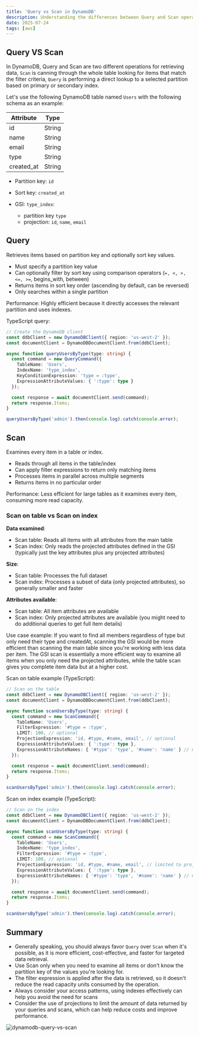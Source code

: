 ```yaml
---
title: 'Query vs Scan in DynamoDB'
description: Understanding the differences between Query and Scan operations in DynamoDB - performance, use cases, and best practices for efficient data retrieval
date: 2025-07-24
tags: [aws]
---
```


## Query VS Scan

In DynamoDB, Query and Scan are two different operations for retrieving data, `Scan` is canning through the whole table looking for items that match the filter criteria, `Query` is performing a direct lookup to a selected partition based on primary or secondary index.

Let's use the following DynamoDB table named `Users` with the following schema as an example:

| Attribute  | Type   |
| ---------- | ------ |
| id         | String |
| name       | String |
| email      | String |
| type       | String |
| created_at | String |

- Partition key: `id`
- Sort key: `created_at`

- GSI: `type_index`:
  - partition key `type`
  - projection: `id`, `name`, `email`

## Query

Retrieves items based on partition key and optionally sort key values.

- Must specify a partition key value
- Can optionally filter by sort key using comparison operators (`=, <, >, <=, >=`, begins_with, between)
- Returns items in sort key order (ascending by default, can be reversed)
- Only searches within a single partition

Performance: Highly efficient because it directly accesses the relevant partition and uses indexes.

TypeScript query:

```ts
// Create the DynamoDB client
const ddbClient = new DynamoDBClient({ region: 'us-west-2' });
const documentClient = DynamoDBDocumentClient.from(ddbClient);

async function queryUsersByType(type: string) {
  const command = new QueryCommand({
    TableName: 'Users',
    IndexName: 'type_index',
    KeyConditionExpression: 'type = :type',
    ExpressionAttributeValues: { ':type': type }
  });

  const response = await documentClient.send(command);
  return response.Items;
}

queryUsersByType('admin').then(console.log).catch(console.error);
```

## Scan

Examines every item in a table or index.

- Reads through all items in the table/index
- Can apply filter expressions to return only matching items
- Processes items in parallel across multiple segments
- Returns items in no particular order

Performance: Less efficient for large tables as it examines every item, consuming more read capacity.

### Scan on table vs Scan on index

**Data examined**:

- Scan table: Reads all items with all attributes from the main table
- Scan index: Only reads the projected attributes defined in the GSI (typically just the key attributes plus any projected attributes)

**Size**:

- Scan table: Processes the full dataset
- Scan index: Processes a subset of data (only projected attributes), so generally smaller and faster

**Attributes available**:

- Scan table: All item attributes are available
- Scan index: Only projected attributes are available (you might need to do additional queries to get full item details)

Use case example: If you want to find all members regardless of type but only need their type and createdAt, scanning the GSI would be more efficient than scanning the main table since you're working with less data per item.
The GSI scan is essentially a more efficient way to examine all items when you only need the projected attributes, while the table scan gives you complete item data but at a higher cost.

Scan on table example (TypeScript):

```ts
// Scan on the table
const ddbClient = new DynamoDBClient({ region: 'us-west-2' });
const documentClient = DynamoDBDocumentClient.from(ddbClient);

async function scanUsersByType(type: string) {
  const command = new ScanCommand({
    TableName: 'Users',
    FilterExpression: '#type = :type',
    LIMIT: 100, // optional
    ProjectionExpression: 'id, #type, #name, email', // optional
    ExpressionAttributeValues: { ':type': type },
    ExpressionAttributeNames: { '#type': 'type', '#name': 'name' } // name and type are reserved words
  });

  const response = await documentClient.send(command);
  return response.Items;
}

scanUsersByType('admin').then(console.log).catch(console.error);
```

Scan on index example (TypeScript):

```ts
// Scan on the index
const ddbClient = new DynamoDBClient({ region: 'us-west-2' });
const documentClient = DynamoDBDocumentClient.from(ddbClient);

async function scanUsersByType(type: string) {
  const command = new ScanCommand({
    TableName: 'Users',
    IndexName: 'type_index',
    FilterExpression: '#type = :type',
    LIMIT: 100, // optional
    ProjectionExpression: 'id, #type, #name, email', // limited to projected attributes of the index only
    ExpressionAttributeValues: { ':type': type },
    ExpressionAttributeNames: { '#type': 'type', '#name': 'name' } // name and type are reserved words
  });

  const response = await documentClient.send(command);
  return response.Items;
}

scanUsersByType('admin').then(console.log).catch(console.error);
```

## Summary

- Generally speaking, you should always favor `Query` over `Scan` when it's possible, as it is more efficient, cost-effective, and faster for targeted data retrieval.
- Use Scan only when you need to examine all items or don't know the partition key of the values you're looking for.
- The filter expression is applied after the data is retrieved, so it doesn't reduce the read capacity units consumed by the operation.
- Always consider your access patterns, using indexes effectively can help you avoid the need for scans
- Consider the use of projections to limit the amount of data returned by your queries and scans, which can help reduce costs and improve performance.

![dynamodb-query-vs-scan](./dynamodb-query-scan.png)
